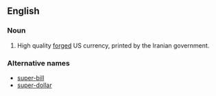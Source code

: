 ==English==
===Noun===
{{en-noun}}
# High quality [[forge]]d US currency, printed by the Iranian government.
===Alternative names===
*[[super-bill]]
*[[super-dollar]]
